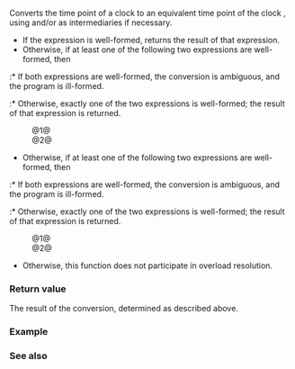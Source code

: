 {{cpp/chrono/title|clock_cast}}
{{cpp/chrono/navbar}}
{{ddcl|header = chrono|since=c++20|1=
template&lt; class Dest, class Source, class Duration &gt;
auto clock_cast( const std::chrono::time_point&lt;Source, Duration&gt;&amp; t );
}}

Converts the time point {{tt|t}} of a clock {{tt|Source}} to an equivalent time point of the clock {{tt|Dest}}, using {{lc|std::chrono::system_clock}} and/or {{lc|std::chrono::utc_clock}} as intermediaries if necessary.

* If the expression {{c|std::chrono::clock_time_conversion&lt;Dest, Source&gt;{}(t)}} is well-formed, returns the result of that expression.
* Otherwise, if at least one of the following two expressions are well-formed, then
:* If both expressions are well-formed, the conversion is ambiguous, and the program is ill-formed.
:* Otherwise, exactly one of the two expressions is well-formed; the result of that expression is returned.

:@1@{{c|std::chrono::clock_time_conversion&lt;Dest, std::chrono::system_clock&gt;{}(
    std::chrono::clock_time_conversion&lt;std::chrono::system_clock, Source&gt;{}(t))}}
:@2@{{c|std::chrono::clock_time_conversion&lt;Dest, std::chrono::utc_clock&gt;{}(
    std::chrono::clock_time_conversion&lt;std::chrono::utc_clock, Source&gt;{}(t))}}

* Otherwise, if at least one of the following two expressions are well-formed, then
:* If both expressions are well-formed, the conversion is ambiguous, and the program is ill-formed.
:* Otherwise, exactly one of the two expressions is well-formed; the result of that expression is returned.
:@1@{{c|std::chrono::clock_time_conversion&lt;Dest, std::chrono::utc_clock&gt;{}(
    std::chrono::clock_time_conversion&lt;std::chrono::utc_clock, std::chrono::system_clock&gt;{}(
        std::chrono::clock_time_conversion&lt;std::chrono::system_clock, Source&gt;{}(t)))}}
:@2@{{c|std::chrono::clock_time_conversion&lt;Dest, std::chrono::system_clock&gt;{}(
    std::chrono::clock_time_conversion&lt;std::chrono::system_clock, std::chrono::utc_clock&gt;{}(
        std::chrono::clock_time_conversion&lt;std::chrono::utc_clock, Source&gt;{}(t)))}}

* Otherwise, this function does not participate in overload resolution.

===Return value===
The result of the conversion, determined as described above.

===Example===
{{example}}

===See also===
{{dsc begin}}
{{dsc inc|cpp/chrono/dsc clock_time_conversion}}
{{dsc end}}

{{langlinks|es|ja|ru|zh}}